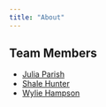 ```yaml
---
title: "About"
---
```


## Team Members

- [Julia Parish](https://github.com/juliaparish)
- [Shale Hunter](https://github.com/hub-shale)
- [Wylie Hampson](https://github.com/wyliehampson)

